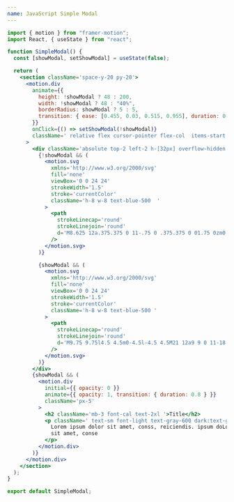 ```yaml
---
name: JavaScript Simple Modal
---
```


```jsx
import { motion } from "framer-motion";
import React, { useState } from "react";

function SimpleModal() {
  const [showModal, setShowModal] = useState(false);

  return (
    <section className='space-y-20 py-20'>
      <motion.div
        animate={{
          height: !showModal ? 48 : 200,
          width: !showModal ? 48 : "40%",
          borderRadius: showModal ? 5 : 5,
          transition: { ease: [0.455, 0.03, 0.515, 0.955], duration: 0.2 },
        }}
        onClick={() => setShowModal(!showModal)}
        className=' relative flex cursor-pointer flex-col  items-start  justify-center overflow-hidden bg-gray-100 dark:bg-gray-800'
      >
        <div className='absolute top-2 left-2 h-[32px] overflow-hidden '>
          {!showModal && (
            <motion.svg
              xmlns='http://www.w3.org/2000/svg'
              fill='none'
              viewBox='0 0 24 24'
              strokeWidth='1.5'
              stroke='currentColor'
              className='h-8 w-8 text-blue-500  '
            >
              <path
                strokeLinecap='round'
                strokeLinejoin='round'
                d='M8.625 12a.375.375 0 11-.75 0 .375.375 0 01.75 0zm0 0H8.25m4.125 0a.375.375 0 11-.75 0 .375.375 0 01.75 0zm0 0H12m4.125 0a.375.375 0 11-.75 0 .375.375 0 01.75 0zm0 0h-.375M21 12a9 9 0 11-18 0 9 9 0 0118 0z'
              />
            </motion.svg>
          )}

          {showModal && (
            <motion.svg
              xmlns='http://www.w3.org/2000/svg'
              fill='none'
              viewBox='0 0 24 24'
              strokeWidth='1.5'
              stroke='currentColor'
              className='h-8 w-8 text-blue-500 '
            >
              <path
                strokeLinecap='round'
                strokeLinejoin='round'
                d='M9.75 9.75l4.5 4.5m0-4.5l-4.5 4.5M21 12a9 9 0 11-18 0 9 9 0 0118 0z'
              />
            </motion.svg>
          )}
        </div>
        {showModal && (
          <motion.div
            initial={{ opacity: 0 }}
            animate={{ opacity: 1, transition: { duration: 0.8 } }}
            className='px-5'
          >
            <h2 className='mb-3 font-cal text-2xl '>Title</h2>
            <p className=' text-sm font-light text-gray-600 dark:text-gray-200'>
              Lorem ipsum dolor sit amet, conss, reiciendis. ipsum doLoremlor
              sit amet, conse
            </p>
          </motion.div>
        )}
      </motion.div>
    </section>
  );
}

export default SimpleModal;
```
